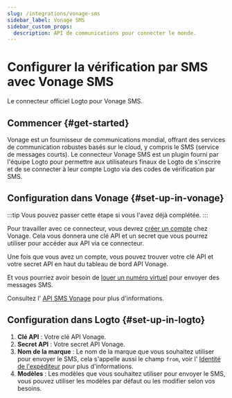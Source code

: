 ```yaml
---
slug: /integrations/vonage-sms
sidebar_label: Vonage SMS
sidebar_custom_props:
  description: API de communications pour connecter le monde.
---
```



# Configurer la vérification par SMS avec Vonage SMS

Le connecteur officiel Logto pour Vonage SMS.

<GuideTip />

## Commencer \{#get-started}

Vonage est un fournisseur de communications mondial, offrant des services de communication robustes basés sur le cloud, y compris le SMS (service de messages courts). Le connecteur Vonage SMS est un plugin fourni par l'équipe Logto pour permettre aux utilisateurs finaux de Logto de s'inscrire et de se connecter à leur compte Logto via des codes de vérification par SMS.

## Configuration dans Vonage \{#set-up-in-vonage}

:::tip
Vous pouvez passer cette étape si vous l'avez déjà complétée.
:::

Pour travailler avec ce connecteur, vous devrez [créer un compte](https://developer.vonage.com/en/account/guides/dashboard-management#create-and-configure-a-vonage-account) chez Vonage. Cela vous donnera une clé API et un secret que vous pourrez utiliser pour accéder aux API via ce connecteur.

Une fois que vous avez un compte, vous pouvez trouver votre clé API et votre secret API en haut du tableau de bord API Vonage.

Et vous pourriez avoir besoin de [louer un numéro virtuel](https://developer.vonage.com/en/numbers/guides/number-management#rent-a-virtual-number) pour envoyer des messages SMS.

Consultez l' [API SMS Vonage](https://developer.vonage.com/en/messaging/sms/overview) pour plus d'informations.

## Configuration dans Logto \{#set-up-in-logto}

1. **Clé API** : Votre clé API Vonage.
2. **Secret API** : Votre secret API Vonage.
3. **Nom de la marque** : Le nom de la marque que vous souhaitez utiliser pour envoyer le SMS, cela s'appelle aussi le champ `from`, voir l' [Identité de l'expéditeur](https://developer.vonage.com/en/messaging/sms/guides/custom-sender-id) pour plus d'informations.
4. **Modèles** : Les modèles que vous souhaitez utiliser pour envoyer le SMS, vous pouvez utiliser les modèles par défaut ou les modifier selon vos besoins.
